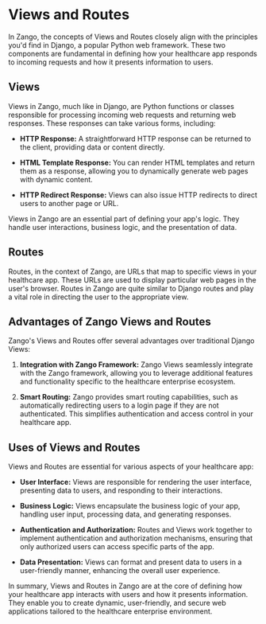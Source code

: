 # Views and Routes

In Zango, the concepts of Views and Routes closely align with the principles you'd find in Django, a popular Python web framework. These two components are fundamental in defining how your healthcare app responds to incoming requests and how it presents information to users.

## Views

Views in Zango, much like in Django, are Python functions or classes responsible for processing incoming web requests and returning web responses. These responses can take various forms, including:

- **HTTP Response:** A straightforward HTTP response can be returned to the client, providing data or content directly.

- **HTML Template Response:** You can render HTML templates and return them as a response, allowing you to dynamically generate web pages with dynamic content.

- **HTTP Redirect Response:** Views can also issue HTTP redirects to direct users to another page or URL.

Views in Zango are an essential part of defining your app's logic. They handle user interactions, business logic, and the presentation of data.

## Routes

Routes, in the context of Zango, are URLs that map to specific views in your healthcare app. These URLs are used to display particular web pages in the user's browser. Routes in Zango are quite similar to Django routes and play a vital role in directing the user to the appropriate view.

## Advantages of Zango Views and Routes

Zango's Views and Routes offer several advantages over traditional Django Views:

1. **Integration with Zango Framework:** Zango Views seamlessly integrate with the Zango framework, allowing you to leverage additional features and functionality specific to the healthcare enterprise ecosystem.

2. **Smart Routing:** Zango provides smart routing capabilities, such as automatically redirecting users to a login page if they are not authenticated. This simplifies authentication and access control in your healthcare app.

## Uses of Views and Routes

Views and Routes are essential for various aspects of your healthcare app:

- **User Interface:** Views are responsible for rendering the user interface, presenting data to users, and responding to their interactions.

- **Business Logic:** Views encapsulate the business logic of your app, handling user input, processing data, and generating responses.

- **Authentication and Authorization:** Routes and Views work together to implement authentication and authorization mechanisms, ensuring that only authorized users can access specific parts of the app.

- **Data Presentation:** Views can format and present data to users in a user-friendly manner, enhancing the overall user experience.

In summary, Views and Routes in Zango are at the core of defining how your healthcare app interacts with users and how it presents information. They enable you to create dynamic, user-friendly, and secure web applications tailored to the healthcare enterprise environment.